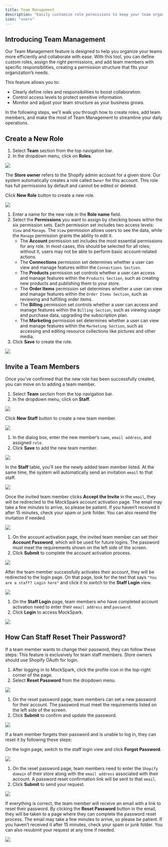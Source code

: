 ```yaml
---
title: Team Management
description: "Easily customize role permissions to keep your team organized and working smoothly"
icon: "users"
---
```


## Introducing Team Management

Our Team Management feature is designed to help you organize your teams more efficiently and collaborate with ease. With this tool, you can define custom roles, assign the right permissions, and add team members with specific responsibilities, creating a permission structure that fits your organization’s needs.

This feature allows you to:
* Clearly define roles and responsibilities to boost collaboration.
* Control access levels to protect sensitive information.
* Monitor and adjust your team structure as your business grows.

In the following steps, we’ll walk you through how to create roles, add team members, and make the most of Team Management to streamline your daily operations.

## Create a New Role

1. Select **Team** section from the top navigation bar.
2. In the dropdown menu, click on **Roles**.
<Frame>
  <img src="/images/team/PixPin_2025-05-07_19-23-14.png" />
</Frame>

The **Store owner** refers to the Shopify admin account for a given store. Our system automatically creates a role called `Owner` for this account. This role has full permissions by default and cannot be edited or deleted.

Click **New Role** button to create a new role.
<Frame>
  <img src="/images/team/PixPin_2025-05-07_19-23-15.png" />
</Frame>

1. Enter a name for the new role in the **Role name** field.
2. Select the **Permissions** you want to assign by checking boxes within the six permission sets.
    <Warning>Each permission set includes two access levels: `View` and `Manage`. The `View` permission allows users to see the data, while the `Manage` permission grants the ability to edit it.</Warning>
    * The **Account** permission set includes the most essential permissions for any role. In most cases, this should be selected for all roles; without it, users may not be able to perform basic account-related actions.
    * The **Connections** permission set determines whether a user can view and manage features within the `Connections Section`.
    * The **Products** permission set controls whether a user can access and manage features within the `Products Section`, such as creating new products and publishing them to your store.
    * The **Order Items** permission set determines whether a user can view and manage features within the `Order Items Section`, such as reviewing and fulfilling order items.
    * The **Billing** permission set controls whether a user can access and manage features within the `Billing Section`, such as viewing usage and purchase data, upgrading the subscription plan.
    * The **Marketing** permission set determines whether a user can view and manage features within the `Marketing Section`, such as accessing and editing resource collections like pictures and other media.
3. Click **Save** to create the role.
<Frame>
  <img src="/images/team/PixPin_2025-05-07_19-28-22.png" />
</Frame>

## Invite a Team Members
Once you’ve confirmed that the new role has been successfully created, you can move on to adding a team member.
1. Select **Team** section from the top navigation bar.
2. In the dropdown menu, click on **Staff**.
<Frame>
  <img src="/images/team/PixPin_2025-05-07_19-36-19.png" />
</Frame>

Click **New Staff** button to create a new team member.
<Frame>
  <img src="/images/team/PixPin_2025-05-07_19-37-16.png" />
</Frame>

1. In the dialog box, enter the new member’s `name`, `email address`, and assigned `role`.
2. Click **Save** to add the new team member.
<Frame>
  <img src="/images/team/PixPin_2025-05-07_19-43-32.png" />
</Frame>

In the **Staff** table, you’ll see the newly added team member listed. At the same time, the system will automatically send an invitation `email` to that staff.
<Frame>
  <img src="/images/team/PixPin_2025-05-07_19-44-29.png" />
</Frame>

Once the invited team member clicks **Accept the Invite** in the `email`, they will be redirected to the MockSpark account activation page.
<Warning>The email may take a few minutes to arrive, so please be patient. If you haven’t received it after 15 minutes, check your spam or junk folder. You can also resend the invitation if needed.</Warning>
<Frame>
  <img src="/images/team/PixPin_2025-05-07_19-46-17.png" />
</Frame>

1. On the account activation page, the invited team member can set their **Account Password**, which will be used for future logins. The password must meet the requirements shown on the left side of the screen.
2. Click **Submit** to complete the account activation process.
<Frame>
  <img src="/images/team/PixPin_2025-05-07_19-49-04.png" />
</Frame>

After the team member successfully activates their account, they will be redirected to the login page. On that page, look for the text that says `"You are a staff? Login here"` and click it to switch to the **Staff Login** view.
<Frame>
  <img src="/images/team/PixPin_2025-05-07_19-49-58.png" />
</Frame>

1. On the **Staff Login** page, team members who have completed account activation need to enter their `email address` and `password`.
2. Click **Login** to access MockSpark.
<Frame>
  <img src="/images/team/PixPin_2025-05-07_19-52-07.png" />
</Frame>

## How Can Staff Reset Their Password?
If a team member wants to change their password, they can follow these steps:
<Tip>This feature is exclusively for team staff members. Store owners should use Shopify OAuth for login.</Tip>
1. After logging in to MockSpark, click the profile icon in the top-right corner of the page.
2. Select **Reset Password** from the dropdown menu.
<Frame>
  <img src="/images/team/PixPin_2025-05-07_19-54-24.png" />
</Frame>

1. On the reset password page, team members can set a new password for their account. The password must meet the requirements listed on the left side of the screen.
2. Click **Submit** to confirm and update the password.
<Frame>
  <img src="/images/team/PixPin_2025-05-07_19-54-25.png" />
</Frame>

If a team member forgets their password and is unable to log in, they can reset it by following these steps:

On the login page, switch to the staff login view and click **Forgot Password**.
<Frame>
  <img src="/images/team/PixPin_2025-05-07_19-56-28.png" />
</Frame>

1. On the reset password page, team members need to enter the `Shopify domain` of their store along with the `email address` associated with their account. A password reset confirmation link will be sent to that `email`.
2. Click **Submit** to send your request.
<Frame>
  <img src="/images/team/PixPin_2025-05-07_19-58-27.png" />
</Frame>

If everything is correct, the team member will receive an email with a link to reset their password. By clicking the **Reset Password** button in the email, they will be taken to a page where they can complete the password reset process.
<Warning>The email may take a few minutes to arrive, so please be patient. If you haven’t received it after 15 minutes, check your spam or junk folder. You can also resubmit your request at any time if needed.</Warning>
<Frame>
  <img src="/images/team/PixPin_2025-05-07_20-00-10.png" />
</Frame>
